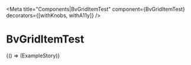 

<Meta
  title="Components|BvGridItemTest"
  component={BvGridItemTest}
  decorators={[withKnobs, withA11y]}
/>

# BvGridItemTest

<Props of={BvGridItemTest} />

<Preview>
  <Story name="Example">
    {() => (ExampleStory)}
  </Story>
</Preview>
